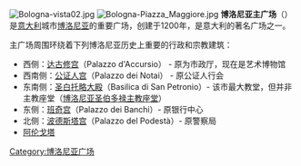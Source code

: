 {{Infobox ancient site
| name = 博洛尼亚主广场
| image = Piazza Maggiore.jpg
| caption = 主广场。
| type           = 广场
| native_name    = Piazza Maggiore
| native_name_lang =it
| location = {{意大利}}[[博洛尼亚|博洛尼亚]]
| built = 12-15世紀
| epochs = [[中世紀|中世紀]]
}}
[[Image:Bologna-vista02.jpg|thumb]]
[[Image:Bologna-Piazza_Maggiore.jpg|thumb]]
'''博洛尼亚主广场'''（{{lang-it|Piazza Maggiore}}）是[[意大利|意大利]]城市[[博洛尼亚|博洛尼亚]]的重要广场，创建于1200年，是意大利的著名广场之一。

主广场周围环绕着下列博洛尼亚历史上重要的行政和宗教建筑：

*西侧：[[达古修宫|达古修宫]]（Palazzo d'Accursio） - 原为市政厅，现在是艺术博物馆
*西南侧：[[公证人宫|公证人宫]]（Palazzo dei Notai） - 原公证人行会
*东南侧：[[博洛尼亚圣白托略大殿|圣白托略大殿]]（Basilica di San Petronio）- 该市最大教堂，但并非主教座堂（[[博洛尼亚圣伯多禄主教座堂|博洛尼亚圣伯多禄主教座堂]]）
*东侧：[[班奇宫_(博洛尼亚)|班奇宫]]（Palazzo dei Banchi）- 原银行中心
*北侧：[[波德斯塔宫|波德斯塔宫]]（Palazzo del Podestà）- 原警察局
*[[阿伦戈塔|阿伦戈塔]] 
{{Commons category|Piazza Maggiore (Bologna)}}

{{Authority control}}
{{Italy-stub}}
{{coord|44|29|37.77|N|11|20|33.83|E|source:itwiki_region:IT|display=title}}
{{DEFAULTSORT:Bologna}}
[[Category:博洛尼亚广场|Category:博洛尼亚广场]]